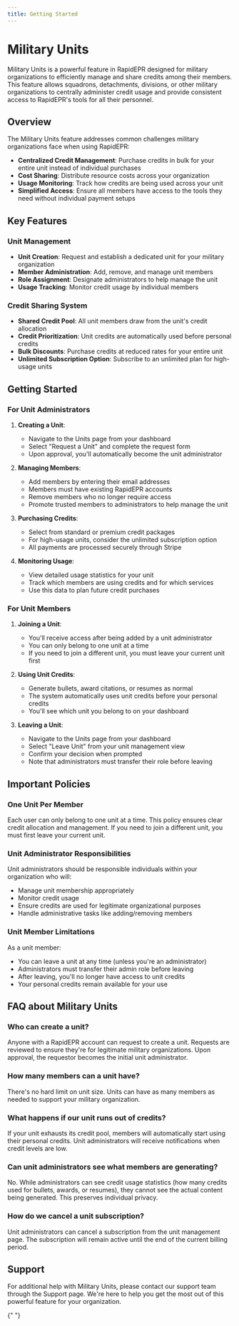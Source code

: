 ```yaml
---
title: Getting Started
---
```


# Military Units

Military Units is a powerful feature in RapidEPR designed for military organizations to efficiently manage and share credits among their members. This feature allows squadrons, detachments, divisions, or other military organizations to centrally administer credit usage and provide consistent access to RapidEPR's tools for all their personnel.

## Overview

The Military Units feature addresses common challenges military organizations face when using RapidEPR:

- **Centralized Credit Management**: Purchase credits in bulk for your entire unit instead of individual purchases
- **Cost Sharing**: Distribute resource costs across your organization
- **Usage Monitoring**: Track how credits are being used across your unit
- **Simplified Access**: Ensure all members have access to the tools they need without individual payment setups

## Key Features

### Unit Management

- **Unit Creation**: Request and establish a dedicated unit for your military organization
- **Member Administration**: Add, remove, and manage unit members
- **Role Assignment**: Designate administrators to help manage the unit
- **Usage Tracking**: Monitor credit usage by individual members

### Credit Sharing System

- **Shared Credit Pool**: All unit members draw from the unit's credit allocation
- **Credit Prioritization**: Unit credits are automatically used before personal credits
- **Bulk Discounts**: Purchase credits at reduced rates for your entire unit
- **Unlimited Subscription Option**: Subscribe to an unlimited plan for high-usage units

## Getting Started

### For Unit Administrators

1. **Creating a Unit**:

   - Navigate to the Units page from your dashboard
   - Select "Request a Unit" and complete the request form
   - Upon approval, you'll automatically become the unit administrator

2. **Managing Members**:

   - Add members by entering their email addresses
   - Members must have existing RapidEPR accounts
   - Remove members who no longer require access
   - Promote trusted members to administrators to help manage the unit

3. **Purchasing Credits**:

   - Select from standard or premium credit packages
   - For high-usage units, consider the unlimited subscription option
   - All payments are processed securely through Stripe

4. **Monitoring Usage**:
   - View detailed usage statistics for your unit
   - Track which members are using credits and for which services
   - Use this data to plan future credit purchases

### For Unit Members

1. **Joining a Unit**:

   - You'll receive access after being added by a unit administrator
   - You can only belong to one unit at a time
   - If you need to join a different unit, you must leave your current unit first

2. **Using Unit Credits**:

   - Generate bullets, award citations, or resumes as normal
   - The system automatically uses unit credits before your personal credits
   - You'll see which unit you belong to on your dashboard

3. **Leaving a Unit**:
   - Navigate to the Units page from your dashboard
   - Select "Leave Unit" from your unit management view
   - Confirm your decision when prompted
   - Note that administrators must transfer their role before leaving

## Important Policies

### One Unit Per Member

Each user can only belong to one unit at a time. This policy ensures clear credit allocation and management. If you need to join a different unit, you must first leave your current unit.

### Unit Administrator Responsibilities

Unit administrators should be responsible individuals within your organization who will:

- Manage unit membership appropriately
- Monitor credit usage
- Ensure credits are used for legitimate organizational purposes
- Handle administrative tasks like adding/removing members

### Unit Member Limitations

As a unit member:

- You can leave a unit at any time (unless you're an administrator)
- Administrators must transfer their admin role before leaving
- After leaving, you'll no longer have access to unit credits
- Your personal credits remain available for your use

## FAQ about Military Units

### Who can create a unit?

Anyone with a RapidEPR account can request to create a unit. Requests are reviewed to ensure they're for legitimate military organizations. Upon approval, the requestor becomes the initial unit administrator.

### How many members can a unit have?

There's no hard limit on unit size. Units can have as many members as needed to support your military organization.

### What happens if our unit runs out of credits?

If your unit exhausts its credit pool, members will automatically start using their personal credits. Unit administrators will receive notifications when credit levels are low.

### Can unit administrators see what members are generating?

No. While administrators can see credit usage statistics (how many credits used for bullets, awards, or resumes), they cannot see the actual content being generated. This preserves individual privacy.

### How do we cancel a unit subscription?

Unit administrators can cancel a subscription from the unit management page. The subscription will remain active until the end of the current billing period.

## Support

For additional help with Military Units, please contact our support team through the Support page. We're here to help you get the most out of this powerful feature for your organization.

<Cards>
	<Card
		title="Contact Support"
		href="/support"
	/>
	<Card
		title="Return to FAQ"
		href="/docs/faq"
	/>
</Cards>{" "}
